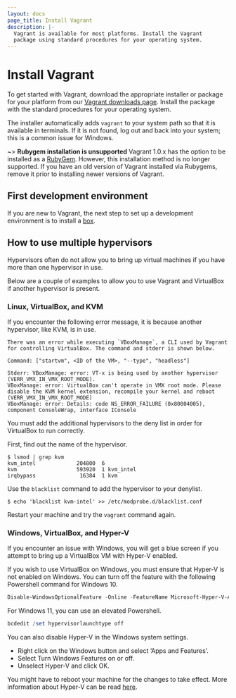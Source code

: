 ```yaml
---
layout: docs
page_title: Install Vagrant
description: |-
  Vagrant is available for most platforms. Install the Vagrant
  package using standard procedures for your operating system.
---
```


# Install Vagrant

To get started with Vagrant, download the appropriate installer or
package for your platform from our
[Vagrant downloads page](/downloads). Install the package with the standard procedures for
your operating system.

The installer automatically adds `vagrant` to your system path
so that it is available in terminals. If it is not found,
log out and back into your system; this is a common issue for Windows.

~> **Rubygem installation is unsupported** Vagrant 1.0.x has the option to
be installed as a [RubyGem](https://en.wikipedia.org/wiki/RubyGems).
However, this installation method is no longer supported. If you have an old version
of Vagrant installed via Rubygems, remove it prior to installing newer
versions of Vagrant.

## First development environment

If you are new to Vagrant, the next step to set up a development environment is to install
a [box](https://developer.hashicorp.com/vagrant/tutorials/getting-started/getting-started-boxes).

## How to use multiple hypervisors

Hypervisors often do not allow you to bring up virtual machines if you have more than one hypervisor in use.

Below are a couple of examples to allow you
to use Vagrant and VirtualBox if another hypervisor is present.

### Linux, VirtualBox, and KVM

If you encounter the following error message, it is because another hypervisor, like KVM, is in use.

```shell-session
There was an error while executing `VBoxManage`, a CLI used by Vagrant for controlling VirtualBox. The command and stderr is shown below.

Command: ["startvm", <ID of the VM>, "--type", "headless"]

Stderr: VBoxManage: error: VT-x is being used by another hypervisor (VERR_VMX_IN_VMX_ROOT_MODE).
VBoxManage: error: VirtualBox can't operate in VMX root mode. Please disable the KVM kernel extension, recompile your kernel and reboot
(VERR_VMX_IN_VMX_ROOT_MODE)
VBoxManage: error: Details: code NS_ERROR_FAILURE (0x80004005), component ConsoleWrap, interface IConsole
```

You must add the additional hypervisors to the deny list in order for VirtualBox to run correctly.

First, find out the name of the hypervisor.

```shell-session
$ lsmod | grep kvm
kvm_intel             204800  6
kvm                   593920  1 kvm_intel
irqbypass              16384  1 kvm
```

Use the `blacklist` command to add the hypervisor to your denylist.

```shell-session
$ echo 'blacklist kvm-intel' >> /etc/modprobe.d/blacklist.conf
```

Restart your machine and try the `vagrant` command again.

### Windows, VirtualBox, and Hyper-V

If you encounter an issue with Windows, you will get a blue screen if you attempt to bring up
a VirtualBox VM with Hyper-V enabled. 

If you wish to use VirtualBox on Windows, you must ensure that Hyper-V is not enabled
on Windows. You can turn off the feature with the following Powershell command for Windows 10.

```powershell
Disable-WindowsOptionalFeature -Online -FeatureName Microsoft-Hyper-V-All
```

For Windows 11, you can use an elevated Powershell.

```powershell
bcdedit /set hypervisorlaunchtype off
```

You can also disable Hyper-V in the Windows system settings.

- Right click on the Windows button and select ‘Apps and Features’.
- Select Turn Windows Features on or off.
- Unselect Hyper-V and click OK.

You might have to reboot your machine for the changes to take effect. More information
about Hyper-V can be read [here](https://docs.microsoft.com/en-us/virtualization/hyper-v-on-windows/quick-start/enable-hyper-v).


